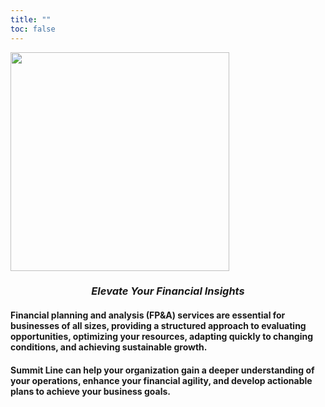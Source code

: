 ```yaml
---
title: ""
toc: false
---
```


![](images/Logo_large.svg){height=350 fig-align="center"}

### *Elevate Your Financial Insights* {style="text-align: center;"}

#### Financial planning and analysis (FP&A) services are essential for businesses of all sizes, providing a structured approach to evaluating opportunities, optimizing your resources, adapting quickly to changing conditions, and achieving sustainable growth. {style="text-align: left;"}

#### Summit Line can help your organization gain a deeper understanding of your operations, enhance your financial agility, and develop actionable plans to achieve your business goals. {style="text-align: left;"}
